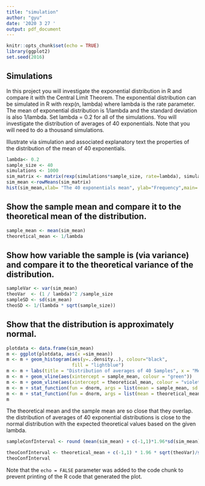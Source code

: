 ```yaml
---
title: "simulation"
author: "gyu"
date: '2020 3 27 '
output: pdf_document
---
```


```r
knitr::opts_chunk$set(echo = TRUE)
library(ggplot2)
set.seed(2016)
```

## Simulations

In this project you will investigate the exponential distribution in R and compare it with the Central Limit Theorem. The exponential distribution can be simulated in R with rexp(n, lambda) where lambda is the rate parameter. The mean of exponential distribution is 1/lambda and the standard deviation is also 1/lambda. Set lambda = 0.2 for all of the simulations. You will investigate the distribution of averages of 40 exponentials. Note that you will need to do a thousand simulations.

Illustrate via simulation and associated explanatory text the properties of the distribution of the mean of 40 exponentials.
```r
lambda<- 0.2
sample_size <- 40
simulations <- 1000
sim_matrix <- matrix(rexp(simulations*sample_size, rate=lambda), simulations, sample_size)
sim_mean <-rowMeans(sim_matrix)
hist(sim_mean,xlab= "The 40 exponentials mean", ylab="Frequency",main= "Histogram of mean of 40 exponentials")  
```

## Show the sample mean and compare it to the theoretical mean of the distribution.
```r
sample_mean <- mean(sim_mean)
theoretical_mean <- 1/lambda
```

## Show how variable the sample is (via variance) and compare it to the theoretical variance of the distribution.
```r
sampleVar <- var(sim_mean)
theoVar  <- (1 / lambda)^2 /sample_size 
sampleSD <- sd(sim_mean)
theoSD <- 1/(lambda * sqrt(sample_size))
```

## Show that the distribution is approximately normal.

```r
plotdata <- data.frame(sim_mean)
m <- ggplot(plotdata, aes(x =sim_mean))
m <- m + geom_histogram(aes(y=..density..), colour="black",
                        fill = "lightblue")
m <- m + labs(title = "Distribution of averages of 40 Samples", x = "Mean of 40 Samples", y = "Density")
m <- m + geom_vline(aes(xintercept = sample_mean, colour = "green"))
m <- m + geom_vline(aes(xintercept = theoretical_mean, colour = "violet"))
m <- m + stat_function(fun = dnorm, args = list(mean = sample_mean, sd = sampleSD), color = "blue", size = 1.0)
m <- m + stat_function(fun = dnorm, args = list(mean = theoretical_mean, sd = theoSD), colour = "red", size = 1.0)
m
```

The theoretical mean and the sample mean are so close that they overlap.
the distribution of averages of 40 exponential distributions is close to the normal distribution with the expected theoretical values based on the given lambda.
```r
sampleConfInterval <- round (mean(sim_mean) + c(-1,1)*1.96*sd(sim_mean)/sqrt(sample_size),3)
```


```r
theoConfInterval <- theoretical_mean + c(-1,1) * 1.96 * sqrt(theoVar)/sqrt(sample_size)
theoConfInterval

```

Note that the `echo = FALSE` parameter was added to the code chunk to prevent printing of the R code that generated the plot.
